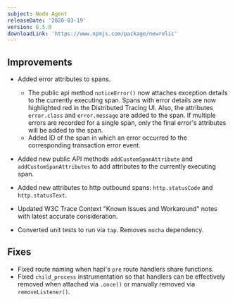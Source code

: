 ```yaml
---
subject: Node Agent
releaseDate: '2020-03-19'
version: 6.5.0
downloadLink: 'https://www.npmjs.com/package/newrelic'
---
```


## Improvements

* Added error attributes to spans.

  * The public api method `noticeError()` now attaches exception details to the currently executing span. Spans with error details are now highlighted red in the Distributed Tracing UI. Also, the attributes `error.class` and `error.message` are added to the span. If multiple errors are recorded for a single span, only the final error's attributes will be added to the span.
  * Added ID of the span in which an error occurred to the corresponding transaction error event.
* Added new public API methods `addCustomSpanAttribute` and `addCustomSpanAttributes` to add attributes to the currently executing span.
* Added new attributes to http outbound spans: `http.statusCode` and `http.statusText`.
* Updated W3C Trace Context "Known Issues and Workaround" notes with latest accurate consideration.
* Converted unit tests to run via `tap`. Removes `mocha` dependency.

## Fixes

* Fixed route naming when hapi's `pre` route handlers share functions.
* Fixed `child_process` instrumentation so that handlers can be effectively removed when attached via `.once()` or manually removed via `removeListener()`.
